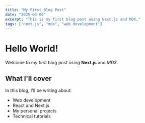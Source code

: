 ```yaml
---
title: "My First Blog Post"
date: "2025-03-06"
excerpt: "This is my first blog post using Next.js and MDX."
tags: ["next.js", "mdx", "web development"]
---
```


# Hello World!

Welcome to my first blog post using **Next.js** and _MDX_.

## What I'll cover

In this blog, I'll be writing about:

- Web development
- React and Next.js
- My personal projects
- Technical tutorials
